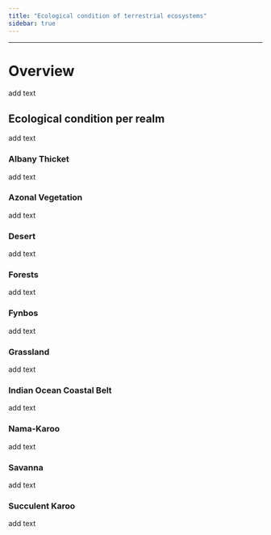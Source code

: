 ```yaml
---
title: "Ecological condition of terrestrial ecosystems"
sidebar: true
---
```


------------------------------------------------------------------------

# Overview

add text

## Ecological condition per realm

add text

### Albany Thicket

add text

### Azonal Vegetation

add text

### Desert

add text

### Forests

add text

### Fynbos

add text

### Grassland

add text

### Indian Ocean Coastal Belt

add text

### Nama-Karoo

add text

### Savanna

add text

### Succulent Karoo

add text

